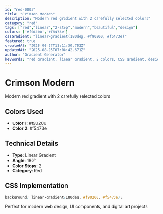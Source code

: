```yaml
---
id: "red-0003"
title: "Crimson Modern"
description: "Modern red gradient with 2 carefully selected colors"
category: "red"
tags: ["red","linear","2-stop","modern","beautiful","design"]
colors: ["#f90200","#f5473e"]
cssGradient: "linear-gradient(180deg, #f90200, #f5473e)"
featured: true
createdAt: "2025-06-27T11:11:39.752Z"
updatedAt: "2025-08-25T07:08:42.671Z"
author: "Gradient Generator"
keywords: "red gradient, linear gradient, 2 colors, CSS gradient, design, #f90200, #f5473e"
---
```


# Crimson Modern

Modern red gradient with 2 carefully selected colors

## Colors Used
- **Color 1**: #f90200
- **Color 2**: #f5473e

## Technical Details
- **Type**: Linear Gradient
- **Angle**: 180°
- **Color Stops**: 2
- **Category**: Red

## CSS Implementation
```css
background: linear-gradient(180deg, #f90200, #f5473e);
```

Perfect for modern web design, UI components, and digital art projects.
